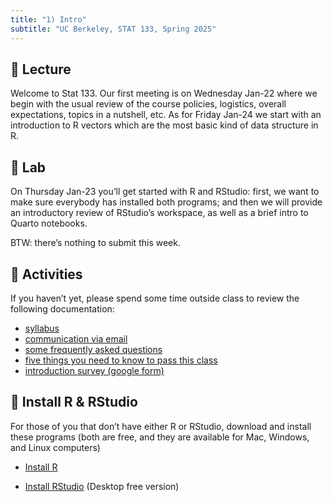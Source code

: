 ```yaml
---
title: "1) Intro"
subtitle: "UC Berkeley, STAT 133, Spring 2025"
---
```



## 📖 Lecture

Welcome to Stat 133. Our first meeting is on Wednesday Jan-22 where we begin with the usual review of the course policies, logistics, overall expectations, topics in a nutshell, etc. As for Friday Jan-24 we start with an introduction to R vectors which are the most basic kind of data structure in R.

 

## 🔬 Lab

On Thursday Jan-23 you'll get started with R and RStudio: first, we want to make sure everybody has installed both programs; and then we will provide an introductory review of RStudio’s workspace, as well as a brief intro to Quarto notebooks. 

BTW: there's nothing to submit this week.

 

## 🔔 Activities

If you haven't yet, please spend some time outside class to review the following documentation:

- <a href="../syllabus.html" target="_blank">syllabus</a>
- <a href="../email.html" target="_blank">communication via email</a>
- <a href="../faqs.html" target="_blank">some frequently asked questions</a>
- <a href="../five-things.html" target="_blank">five things you need to know to pass this class</a>
- <a href="https://forms.gle/FVpF8e9cSRBLBBvFA" target="_blank">introduction survey (google form)</a>



## 📢 Install R & RStudio

For those of you that don't have either R or RStudio, download and install these programs (both are free, and they are available for Mac, Windows, and Linux computers)

- <a href="https://cran.r-project.org/" target="_blank">Install R</a>

- <a href="https://www.rstudio.com/products/rstudio/download/#download" target="_blank">Install RStudio</a> (Desktop free version)

